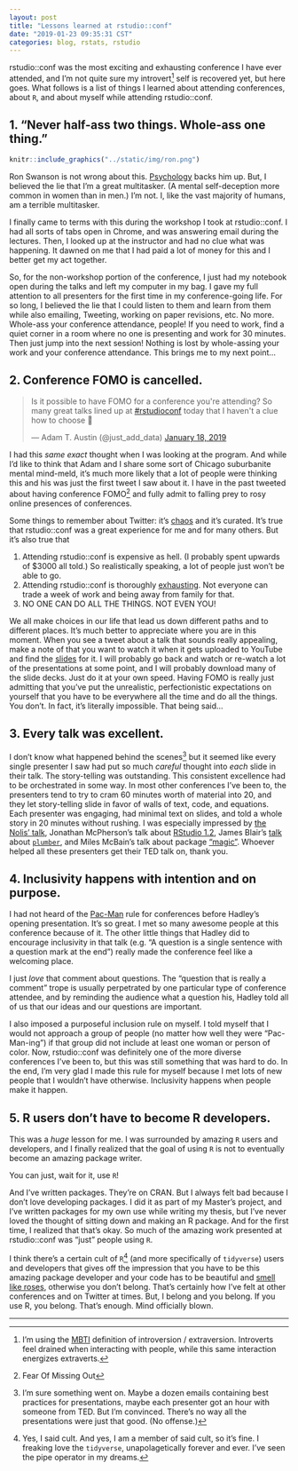 ```yaml
---
layout: post
title: "Lessons learned at rstudio::conf"
date: "2019-01-23 09:35:31 CST"
categories: blog, rstats, rstudio
---
```


rstudio::conf was the most exciting and exhausting conference I have ever attended, and I'm not quite sure my introvert[^1] self is recovered yet, but here goes. What follows is a list of things I learned about attending conferences, about `R`, and about myself while attending rstudio::conf. 

## 1. "Never half-ass two things. Whole-ass one thing." 

```r
knitr::include_graphics("../static/img/ron.png")
```

Ron Swanson is not wrong about this. [Psychology](https://www.psychologytoday.com/us/blog/the-squeaky-wheel/201606/10-real-risks-multitasking-mind-and-body) backs him up. But, I believed the lie that I'm a great multitasker. (A mental self-deception more common in women than in men.) I'm not. I, like the vast majority of humans, am a terrible multitasker. 

I finally came to terms with this during the workshop I took at rstudio::conf. I had all sorts of tabs open in Chrome, and was answering email during the lectures. Then, I looked up at the instructor and had no clue what was happening. It dawned on me that I had paid a lot of money for this and I better get my act together. 

So, for the non-workshop portion of the conference, I just had my notebook open during the talks and left my computer in my bag. I gave my full attention to all presenters for the first time in my conference-going life. For so long, I believed the lie that I could listen to them and learn from them while also emailing, Tweeting, working on paper revisions, etc. No more. Whole-ass your conference attendance, people! If you need to work, find a quiet corner in a room where no one is presenting and work for 30 minutes. Then just jump into the next session! Nothing is lost by whole-assing your work and your conference attendance. This brings me to my next point...

## 2. Conference FOMO is cancelled. 

<blockquote class="twitter-tweet" data-lang="en"><p lang="en" dir="ltr">Is it possible to have FOMO for a conference you&#39;re attending? So many great talks lined up at <a href="https://twitter.com/hashtag/rstudioconf?src=hash&amp;ref_src=twsrc%5Etfw">#rstudioconf</a> today that I haven&#39;t a clue how to choose 🤪</p>&mdash; Adam T. Austin (@just_add_data) <a href="https://twitter.com/just_add_data/status/1086277148594196481?ref_src=twsrc%5Etfw">January 18, 2019</a></blockquote>
<script async src="https://platform.twitter.com/widgets.js" charset="utf-8"></script>

I had this *same exact* thought when I was looking at the program. And while I'd like to think that Adam and I share some sort of Chicago suburbanite mental mind-meld, it's much more likely that a lot of people were thinking this and his was just the first tweet I saw about it. I have in the past tweeted about having conference FOMO[^2] and fully admit to falling prey to rosy online presences of conferences. 

Some things to remember about Twitter: it's [chaos](https://yihui.name/en/2017/08/twitter-threads-vs-blogging/) and it's curated. It's true that rstudio::conf was a great experience for me and for many others. But it's also true that

1. Attending rstudio::conf is expensive as hell. (I probably spent upwards of $3000 all told.) So realistically speaking, a lot of people just won't be able to go. 
2. Attending rstudio::conf is thoroughly [exhausting](https://twitter.com/MilesMcBain/status/1086627528587051015). Not everyone can trade a week of work and being away from family for that.  
3. NO ONE CAN DO ALL THE THINGS. NOT EVEN YOU! 

We all make choices in our life that lead us down different paths and to different places. It's much better to appreciate where you are in this moment. When you see a tweet about a talk that sounds really appealing, make a note of that you want to watch it when it gets uploaded to YouTube and find the [slides](https://github.com/kbroman/RStudioConf2019Slides) for it. I will probably go back and watch or re-watch a lot of the presentations at some point, and I will probably download many of the slide decks. Just do it at your own speed. Having FOMO is really just admitting that you've put the unrealistic, perfectionistic expectations on yourself that you have to be everywhere all the time and do all the things. You don't. In fact, it's literally impossible. That being said...

## 3. Every talk was excellent. 

I don't know what happened behind the scenes[^3] but it seemed like every single presenter I saw had put so much *careful* thought into *each* slide in their talk. The story-telling was outstanding. This consistent excellence had to be orchestrated in some way. In most other conferences I've been to, the presenters tend to try to cram 60 minutes worth of material into 20, and they let story-telling slide in favor of walls of text, code, and equations. Each presenter was engaging, had minimal text on slides, and told a whole story in 20 minutes without rushing. I was especially impressed by [the Nolis' talk](https://nolisllc.com/assets/presentations/r-tensorflow-api.pdf), Jonathan McPherson's talk about [RStudio 1.2](https://github.com/jmcphers/rstudio-1.2-features), James Blair's [talk](https://github.com/sol-eng/plumber-model) about [`plumber`](https://www.rplumber.io/), and Miles McBain's talk about package ["magic"](https://docs.google.com/presentation/d/1iUz3A_xHIzeFIzOQ_JQLdGPbC82qcDEDSqvjIBiP1a8/edit#slide=id.p). Whoever helped all these presenters get their TED talk on, thank you. 

## 4. Inclusivity happens with intention and on purpose.

I had not heard of the [Pac-Man](https://www.ericholscher.com/blog/2017/aug/2/pacman-rule-conferences/) rule for conferences before Hadley's opening presentation. It's so great. I met so many awesome people at this conference because of it. The other little things that Hadley did to encourage inclusivity in that talk (e.g. "A question is a single sentence with a question mark at the end") really made the conference feel like a welcoming place. 

I just *love* that comment about questions. The "question that is really a comment" trope is usually perpetrated by one particular type of conference attendee, and by reminding the audience what a question his, Hadley told all of us that our ideas and our questions are important. 

I also imposed a purposeful inclusion rule on myself. I told myself that I would not approach a group of people (no matter how well they were "Pac-Man-ing") if that group did not include at least one woman or person of color. Now, rstudio::conf was definitely one of the more diverse conferences I've been to, but this was still something that was hard to do. In the end, I'm very glad I made this rule for myself because I met lots of new people that I wouldn't have otherwise. Inclusivity happens when people make it happen. 


## 5. R users don't have to become R developers.

This was a *huge* lesson for me. I was surrounded by amazing `R` users and developers, and I finally realized that the goal of using `R` is not to eventually become an amazing package writer.

You can just, wait for it, use `R`! 

And I've written packages. They're on CRAN. But I always felt bad because I don't love developing packages. I did it as part of my Master's project, and I've written packages for my own use while writing my thesis, but I've never loved the thought of sitting down and making an R package. And for the first time, I realized that that's okay. So much of the amazing work presented at rstudio::conf was "just" people using `R`. 

I think there's a certain cult of `R`[^4] (and more specifically of `tidyverse`) users and developers that gives off the impression that you have to be this amazing package developer and your code has to be beautiful and [smell like roses](https://docs.google.com/presentation/d/1iUz3A_xHIzeFIzOQ_JQLdGPbC82qcDEDSqvjIBiP1a8/edit#slide=id.g4c0eda98f0_0_100), otherwise you don't belong. That's certainly how I've felt at other conferences and on Twitter at times. But, I belong and you belong. If you use R, you belong. That's enough. Mind officially blown. 

***

[^1]: I'm using the [MBTI](https://www.myersbriggs.org/my-mbti-personality-type/mbti-basics/extraversion-or-introversion.htm) definition of introversion / extraversion. Introverts feel drained when interacting with people, while this same interaction energizes extraverts. 
[^2]: Fear Of Missing Out
[^3]: I'm sure something went on. Maybe a dozen emails containing best practices for presentations, maybe each presenter got an hour with someone from TED. But I'm convinced. There's no way all the presentations were just that good. (No offense.)
[^4]: Yes, I said cult. And yes, I am a member of said cult, so it's fine. I freaking love the `tidyverse`, unapolagetically forever and ever. I've seen the pipe operator in my dreams. 